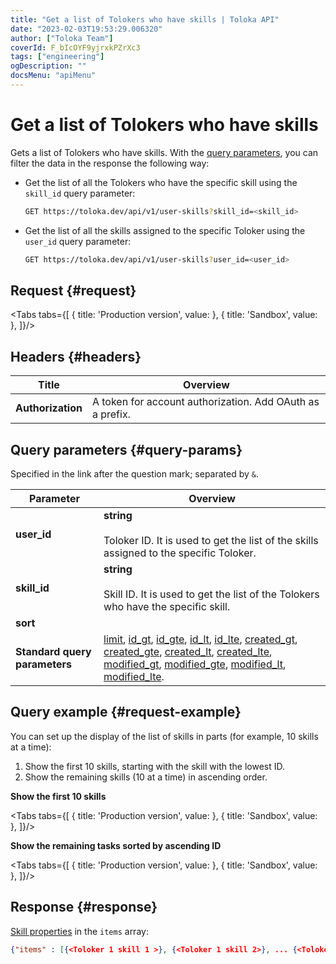 ```yaml
---
title: "Get a list of Tolokers who have skills | Toloka API"
date: "2023-02-03T19:53:29.006320"
author: ["Toloka Team"]
coverId: F_bIcOYF9yjrxkPZrXc3
tags: ["engineering"]
ogDescription: ""
docsMenu: "apiMenu"
---
```



# Get a list of Tolokers who have skills

<Announce/>

Gets a list of Tolokers who have skills. With the [query parameters](#query-params), you can filter the data in the response the following way:

- Get the list of all the Tolokers who have the specific skill using the `skill_id` query parameter:

   ```bash
   GET https://toloka.dev/api/v1/user-skills?skill_id=<skill_id>
   ```

- Get the list of all the skills assigned to the specific Toloker using the `user_id` query parameter:

   ```bash
   GET https://toloka.dev/api/v1/user-skills?user_id=<user_id>
   ```

## Request {#request}

<Tabs tabs={[
  { title: 'Production version', value: <GetUserSkillListList1/> },
  { title: 'Sandbox', value: <GetUserSkillListList2/> },
]}/>

## Headers {#headers}

Title | Overview
----- | -----
**Authorization** | A token for account authorization. Add OAuth as a prefix.

## Query parameters {#query-params}

Specified in the link after the question mark; separated by `&`.

Parameter | Overview
----- | -----
**user_id** | **string**<br/><br/>Toloker ID. It is used to get the list of the skills assigned to the specific Toloker.
**skill_id** | **string**<br/><br/>Skill ID. It is used to get the list of the Tolokers who have the specific skill.
**sort** | <GetUserSkillListTable1/>
**Standard query parameters** | [limit](./standard-query-parameters#limit), [id_gt](./standard-query-parameters#id_gt), [id_gte](./standard-query-parameters#id_gte), [id_lt](./standard-query-parameters#id_lt), [id_lte](./standard-query-parameters#id_lte), [created_gt](./standard-query-parameters#created_gt), [created_gte](./standard-query-parameters#created_gte), [created_lt](./standard-query-parameters#created_lt), [created_lte](./standard-query-parameters#created_lte), [modified_gt](./standard-query-parameters#modified_gt), [modified_gte](./standard-query-parameters#modified_gte), [modified_lt](./standard-query-parameters#modified_lt), [modified_lte](./standard-query-parameters#modified_lte).

## Query example {#request-example}

You can set up the display of the list of skills in parts (for example, 10 skills at a time):

1. Show the first 10 skills, starting with the skill with the lowest ID.
1. Show the remaining skills (10 at a time) in ascending order.

**Show the first 10 skills**

<Tabs tabs={[
  { title: 'Production version', value: <GetUserSkillListList3/> },
  { title: 'Sandbox', value: <GetUserSkillListList4/> },
]}/>

**Show the remaining tasks sorted by ascending ID**

<Tabs tabs={[
  { title: 'Production version', value: <GetUserSkillListList5/> },
  { title: 'Sandbox', value: <GetUserSkillListList6/> },
]}/>

## Response {#response}

[Skill properties](/docs-new/api/get-user-skill#response) in the `items` array:

```json
{"items" : [{<Toloker 1 skill 1 >}, {<Toloker 1 skill 2>}, ... {<Toloker 1 skill n>}, ... {<Toloker n skill 1>}, {<Toloker n skill 2>}, ... {<Toloker n skill n>}], "has_more": false}
```
